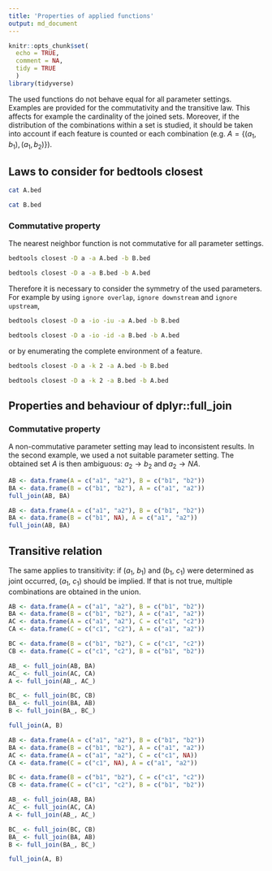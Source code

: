 ```yaml
---
title: 'Properties of applied functions'
output: md_document
---
```



```r
knitr::opts_chunk$set(
  echo = TRUE, 
  comment = NA,
  tidy = TRUE
  )
library(tidyverse)
```

The used functions do not behave equal for all parameter settings. 
Examples are provided for the commutativity and the transitive law.
This affects for example the cardinality of the joined sets.
Moreover, if the distribution of the combinations within a set is studied, it should be taken into account if each feature is counted or each combination (e.g. $A=\{(a_{1},b_{1}),(a_{1},b_{2})\}$).


## Laws to consider for bedtools closest
```bash
cat A.bed
```
```bash
cat B.bed
```

### Commutative property

The nearest neighbor function is not commutative for all parameter settings.

```bash
bedtools closest -D a -a A.bed -b B.bed
```


```bash
bedtools closest -D a -a B.bed -b A.bed
```

Therefore it is necessary to consider the symmetry of the used parameters.
For example by using `ignore overlap`, `ignore downstream` and `ignore upstream`,
```bash
bedtools closest -D a -io -iu -a A.bed -b B.bed
```


```bash
bedtools closest -D a -io -id -a B.bed -b A.bed
```

or by enumerating the complete environment of a feature.

```bash
bedtools closest -D a -k 2 -a A.bed -b B.bed
```


```bash
bedtools closest -D a -k 2 -a B.bed -b A.bed
```



## Properties and behaviour of dplyr::full_join

### Commutative property

A non-commutative parameter setting may lead to inconsistent results.
In the second example, we used a not suitable parameter setting.
The obtained set $A$ is then ambiguous:
$a_{2}\rightarrow b_{2}$ and $a_{2}\rightarrow NA$. 

```r
AB <- data.frame(A = c("a1", "a2"), B = c("b1", "b2"))
BA <- data.frame(B = c("b1", "b2"), A = c("a1", "a2"))
full_join(AB, BA)
```

```r
AB <- data.frame(A = c("a1", "a2"), B = c("b1", "b2"))
BA <- data.frame(B = c("b1", NA), A = c("a1", "a2"))
full_join(AB, BA)
```


## Transitive relation
The same applies to transitivity: if ($a_{1}$, $b_{1}$) and ($b_{1}$, $c_{1}$) were determined as joint occurred, ($a_{1}$, $c_{1}$) should be implied. 
If that is not true, multiple combinations are obtained in the union.

```r
AB <- data.frame(A = c("a1", "a2"), B = c("b1", "b2"))
BA <- data.frame(B = c("b1", "b2"), A = c("a1", "a2"))
AC <- data.frame(A = c("a1", "a2"), C = c("c1", "c2"))
CA <- data.frame(C = c("c1", "c2"), A = c("a1", "a2"))

BC <- data.frame(B = c("b1", "b2"), C = c("c1", "c2"))
CB <- data.frame(C = c("c1", "c2"), B = c("b1", "b2"))

AB_ <- full_join(AB, BA)
AC_ <- full_join(AC, CA)
A <- full_join(AB_, AC_)

BC_ <- full_join(BC, CB)
BA_ <- full_join(BA, AB)
B <- full_join(BA_, BC_)

full_join(A, B)
```



```r
AB <- data.frame(A = c("a1", "a2"), B = c("b1", "b2"))
BA <- data.frame(B = c("b1", "b2"), A = c("a1", "a2"))
AC <- data.frame(A = c("a1", "a2"), C = c("c1", NA))
CA <- data.frame(C = c("c1", NA), A = c("a1", "a2"))

BC <- data.frame(B = c("b1", "b2"), C = c("c1", "c2"))
CB <- data.frame(C = c("c1", "c2"), B = c("b1", "b2"))

AB_ <- full_join(AB, BA)
AC_ <- full_join(AC, CA)
A <- full_join(AB_, AC_)

BC_ <- full_join(BC, CB)
BA_ <- full_join(BA, AB)
B <- full_join(BA_, BC_)

full_join(A, B)
```

